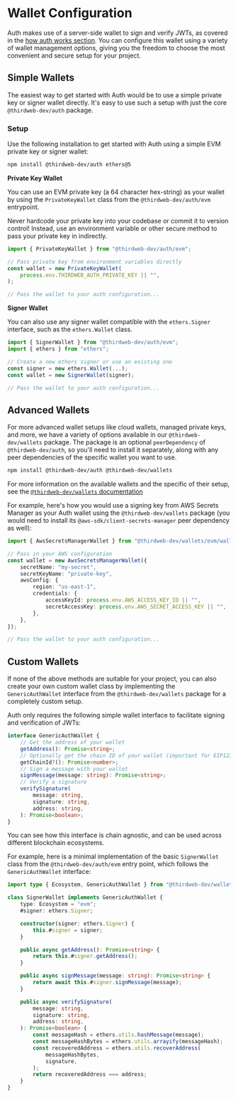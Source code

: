 
# Wallet Configuration

Auth makes use of a server-side wallet to sign and verify JWTs, as covered in the [how auth works section](/wallets/auth/how-it-works/jwt). You can configure this wallet using a variety of wallet management options, giving you the freedom to choose the most convenient and secure setup for your project.

## Simple Wallets

The easiest way to get started with Auth would be to use a simple private key or signer wallet directly. It's easy to use such a setup with just the core `@thirdweb-dev/auth` package.

### Setup

Use the following installation to get started with Auth using a simple EVM private key or signer wallet:

```bash npm2yarn
npm install @thirdweb-dev/auth ethers@5
```

**Private Key Wallet**

You can use an EVM private key (a 64 character hex-string) as your wallet by using the `PrivateKeyWallet` class from the `@thirdweb-dev/auth/evm` entrypoint.

<Callout variant='warning'>

Never hardcode your private key into your codebase or commit it to version control! Instead, use an environment variable or other secure method to pass your private key in indirectly.

</Callout>

```typescript
import { PrivateKeyWallet } from "@thirdweb-dev/auth/evm";

// Pass private key from environment variables directly
const wallet = new PrivateKeyWallet(
	process.env.THIRDWEB_AUTH_PRIVATE_KEY || "",
);

// Pass the wallet to your auth configuration...
```

**Signer Wallet**

You can also use any signer wallet compatible with the `ethers.Signer` interface, such as the `ethers.Wallet` class.

```typescript
import { SignerWallet } from "@thirdweb-dev/auth/evm";
import { ethers } from "ethers";

// Create a new ethers signer or use an existing one
const signer = new ethers.Wallet(...);
const wallet = new SignerWallet(signer);

// Pass the wallet to your auth configuration...
```

## Advanced Wallets

For more advanced wallet setups like cloud wallets, managed private keys, and more, we have a variety of options available in our `@thirdweb-dev/wallets` package. The package is an optional `peerDependency` of `@thirdweb-dev/auth`, so you'll need to install it separately, along with any peer dependencies of the specific wallet you want to use.

```bash npm2yarn
npm install @thirdweb-dev/auth @thirdweb-dev/wallets
```

For more information on the available wallets and the specific of their setup, see the [`@thirdweb-dev/wallets` documentation](/references/wallets/latest)

For example, here's how you would use a signing key from AWS Secrets Manager as your Auth wallet using the `@thirdweb-dev/wallets` package (you would need to install its `@aws-sdk/client-secrets-manager` peer dependency as well):

```typescript
import { AwsSecretsManagerWallet } from "@thirdweb-dev/wallets/evm/wallets/aws-secrets-manager";

// Pass in your AWS configuration
const wallet = new AwsSecretsManagerWallet({
	secretName: "my-secret",
	secretKeyName: "private-key",
	awsConfig: {
		region: "us-east-1",
		credentials: {
			accessKeyId: process.env.AWS_ACCESS_KEY_ID || "",
			secretAccessKey: process.env.AWS_SECRET_ACCESS_KEY || "",
		},
	},
});

// Pass the wallet to your auth configuration...
```

## Custom Wallets

If none of the above methods are suitable for your project, you can also create your own custom wallet class by implementing the `GenericAuthWallet` interface from the `@thirdweb-dev/wallets` package for a completely custom setup.

Auth only requires the following simple wallet interface to facilitate signing and verification of JWTs:

```typescript
interface GenericAuthWallet {
	// Get the address of your wallet
	getAddress(): Promise<string>;
	// Optionally get the chain ID of your wallet (important for EIP1271 wallets)
	getChainId?(): Promise<number>;
	// Sign a message with your wallet
	signMessage(message: string): Promise<string>;
	// Verify a signature
	verifySignature(
		message: string,
		signature: string,
		address: string,
	): Promise<boolean>;
}
```

You can see how this interface is chain agnostic, and can be used across different blockchain ecosystems.

For example, here is a minimal implementation of the basic `SignerWallet` class from the `@thirdweb-dev/auth/evm` entry point, which follows the `GenericAuthWallet` interface:

```typescript
import type { Ecosystem, GenericAuthWallet } from "@thirdweb-dev/wallets";

class SignerWallet implements GenericAuthWallet {
	type: Ecosystem = "evm";
	#signer: ethers.Signer;

	constructor(signer: ethers.Signer) {
		this.#signer = signer;
	}

	public async getAddress(): Promise<string> {
		return this.#signer.getAddress();
	}

	public async signMessage(message: string): Promise<string> {
		return await this.#signer.signMessage(message);
	}

	public async verifySignature(
		message: string,
		signature: string,
		address: string,
	): Promise<boolean> {
		const messageHash = ethers.utils.hashMessage(message);
		const messageHashBytes = ethers.utils.arrayify(messageHash);
		const recoveredAddress = ethers.utils.recoverAddress(
			messageHashBytes,
			signature,
		);
		return recoveredAddress === address;
	}
}
```
